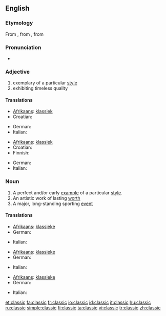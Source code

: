 ==English==

===Etymology===
From {{etyl|fr|en}} {{term|classique||lang=fr}}, from {{etyl|la|en}} {{term|classicus||lang=la|relating to the classes of Roman citizenry, especially the highest}}, from {{term|classis||lang=la}}

===Pronunciation===
* {{rhymes|æsɪk}}

===Adjective===
{{en-adj-more}}

# exemplary of a particular [[style]]
# exhibiting timeless quality

====Translations====
{{trans-top|exemplary of a particular style}}
* [[Afrikaans]]: [[klassiek]]
* Croatian: {{t+|hr|klasičan|alt=klàsičan}}
{{trans-mid}}
* German: {{t+|de|klassisch}}
* Italian: {{t+|it|classico}}
{{trans-bottom}}

{{trans-top|exhibiting timeless quality}}
* [[Afrikaans]]: [[klassiek]]
* Croatian: {{t+|hr|klasičan|alt=klàsičan}}
* Finnish: {{t-|fi|klassikko}}
{{trans-mid}}
* German: {{t+|de|klassisch}}
* Italian: {{t+|it|classico}}
{{trans-bottom}}

===Noun===
{{en-noun}}

# A perfect and/or early [[example]] of a particular [[style]].
# An artistic work of lasting [[worth]]
# A major, long-standing sporting [[event]]

====Translations====
{{trans-top|example}}
* [[Afrikaans]]: [[klassieke]]
* German: {{t+|de|Klassiker|m}}
{{trans-mid}}
* Italian: {{t+|it|classico|m}}
{{trans-bottom}}

{{trans-top|lasting work}}
* [[Afrikaans]]: [[klassieke]]
* German: {{t+|de|Klassiker|m}}
{{trans-mid}}
* Italian: {{t+|it|classico|m}}
{{trans-bottom}}

{{trans-top|event}}
* [[Afrikaans]]: [[klassieke]]
* German: {{t+|de|Klassiker|m}}
{{trans-mid}}
* Italian: {{t+|it|classico|m}}
{{trans-bottom}}

[[et:classic]]
[[fa:classic]]
[[fr:classic]]
[[io:classic]]
[[id:classic]]
[[it:classic]]
[[hu:classic]]
[[ru:classic]]
[[simple:classic]]
[[fi:classic]]
[[ta:classic]]
[[vi:classic]]
[[tr:classic]]
[[zh:classic]]